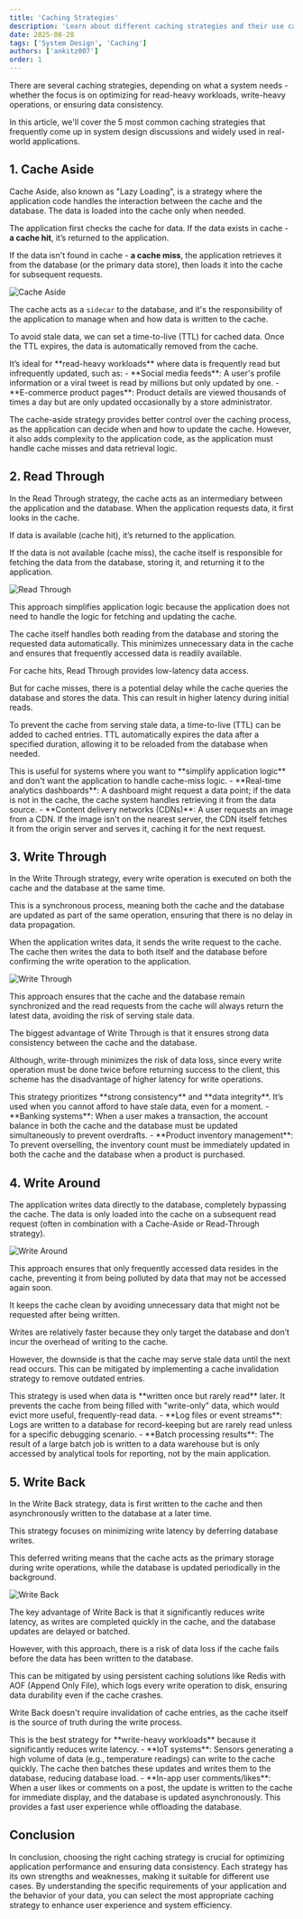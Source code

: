 ```yaml
---
title: 'Caching Strategies'
description: 'Learn about different caching strategies and their use cases.'
date: 2025-08-28
tags: ['System Design', 'Caching']
authors: ['ankitz007']
order: 1
---
```



There are several caching strategies, depending on what a system needs - whether the focus is on optimizing for read-heavy workloads, write-heavy operations, or ensuring data consistency.

In this article, we'll cover the 5 most common caching strategies that frequently come up in system design discussions and widely used in real-world applications.

## 1. Cache Aside

Cache Aside, also known as "Lazy Loading", is a strategy where the application code handles the interaction between the cache and the database. The data is loaded into the cache only when needed.

The application first checks the cache for data. If the data exists in cache - **a cache hit**, it’s returned to the application.

If the data isn't found in cache - **a cache miss**, the application retrieves it from the database (or the primary data store), then loads it into the cache for subsequent requests.

![Cache Aside](https://res.cloudinary.com/ankitz007/image/upload/v1757298753/caching/cache-aside_b30lwk.svg)

The cache acts as a `sidecar` to the database, and it's the responsibility of the application to manage when and how data is written to the cache.

To avoid stale data, we can set a time-to-live (TTL) for cached data. Once the TTL expires, the data is automatically removed from the cache.

<Callout variant="tip" title="When to use Cache Aside?">
  It’s ideal for **read-heavy workloads** where data is frequently read but infrequently updated, such as:
  - **Social media feeds**: A user's profile information or a viral tweet is read by millions but only updated by one.
  - **E-commerce product pages**: Product details are viewed thousands of times a day but are only updated occasionally by a store administrator.
</Callout>

The cache-aside strategy provides better control over the caching process, as the application can decide when and how to update the cache. However, it also adds complexity to the application code, as the application must handle cache misses and data retrieval logic.

## 2. Read Through

In the Read Through strategy, the cache acts as an intermediary between the application and the database. When the application requests data, it first looks in the cache.

If data is available (cache hit), it’s returned to the application.

If the data is not available (cache miss), the cache itself is responsible for fetching the data from the database, storing it, and returning it to the application.

![Read Through](https://res.cloudinary.com/ankitz007/image/upload/v1757301159/caching/read-through_bwpru7.svg)

This approach simplifies application logic because the application does not need to handle the logic for fetching and updating the cache.

The cache itself handles both reading from the database and storing the requested data automatically. This minimizes unnecessary data in the cache and ensures that frequently accessed data is readily available.

For cache hits, Read Through provides low-latency data access.

But for cache misses, there is a potential delay while the cache queries the database and stores the data. This can result in higher latency during initial reads.

To prevent the cache from serving stale data, a time-to-live (TTL) can be added to cached entries. TTL automatically expires the data after a specified duration, allowing it to be reloaded from the database when needed.

<Callout variant="tip" title="When to use Read Through?">
    This is useful for systems where you want to **simplify application logic** and don't want the application to handle cache-miss logic.
    - **Real-time analytics dashboards**: A dashboard might request a data point; if the data is not in the cache, the cache system handles retrieving it from the data source.
    - **Content delivery networks (CDNs)**: A user requests an image from a CDN. If the image isn't on the nearest server, the CDN itself fetches it from the origin server and serves it, caching it for the next request.
</Callout>

## 3. Write Through

In the Write Through strategy, every write operation is executed on both the cache and the database at the same time.

This is a synchronous process, meaning both the cache and the database are updated as part of the same operation, ensuring that there is no delay in data propagation.

When the application writes data, it sends the write request to the cache. The cache then writes the data to both itself and the database before confirming the write operation to the application.

![Write Through](https://res.cloudinary.com/ankitz007/image/upload/v1757301160/caching/write-through_dgxhtv.svg)

This approach ensures that the cache and the database remain synchronized and the read requests from the cache will always return the latest data, avoiding the risk of serving stale data.

The biggest advantage of Write Through is that it ensures strong data consistency between the cache and the database.

Although, write-through minimizes the risk of data loss, since every write operation must be done twice before returning success to the client, this scheme has the disadvantage of higher latency for write operations.

<Callout variant="tip" title="When to use Write Through?">
  This strategy prioritizes **strong consistency** and **data integrity**. It’s used when you cannot afford to have stale data, even for a moment.
    - **Banking systems**: When a user makes a transaction, the account balance in both the cache and the database must be updated simultaneously to prevent overdrafts.
    - **Product inventory management**: To prevent overselling, the inventory count must be immediately updated in both the cache and the database when a product is purchased.
</Callout>

## 4. Write Around

The application writes data directly to the database, completely bypassing the cache. The data is only loaded into the cache on a subsequent read request (often in combination with a Cache-Aside or Read-Through strategy).

![Write Around](https://res.cloudinary.com/ankitz007/image/upload/v1757301159/caching/write-around_pqzy7a.svg)

This approach ensures that only frequently accessed data resides in the cache, preventing it from being polluted by data that may not be accessed again soon.

It keeps the cache clean by avoiding unnecessary data that might not be requested after being written.

Writes are relatively faster because they only target the database and don’t incur the overhead of writing to the cache.

However, the downside is that the cache may serve stale data until the next read occurs. This can be mitigated by implementing a cache invalidation strategy to remove outdated entries.

<Callout variant="tip" title="When to use Write Around?">
  This strategy is used when data is **written once but rarely read** later. It prevents the cache from being filled with "write-only" data, which would evict more useful, frequently-read data.
    - **Log files or event streams**: Logs are written to a database for record-keeping but are rarely read unless for a specific debugging scenario.
    - **Batch processing results**: The result of a large batch job is written to a data warehouse but is only accessed by analytical tools for reporting, not by the main application.
</Callout>

## 5. Write Back

In the Write Back strategy, data is first written to the cache and then asynchronously written to the database at a later time.

This strategy focuses on minimizing write latency by deferring database writes.

This deferred writing means that the cache acts as the primary storage during write operations, while the database is updated periodically in the background.

![Write Back](https://res.cloudinary.com/ankitz007/image/upload/v1757301160/caching/write-back_t3ov2n.svg)

The key advantage of Write Back is that it significantly reduces write latency, as writes are completed quickly in the cache, and the database updates are delayed or batched.

However, with this approach, there is a risk of data loss if the cache fails before the data has been written to the database.

This can be mitigated by using persistent caching solutions like Redis with AOF (Append Only File), which logs every write operation to disk, ensuring data durability even if the cache crashes.

Write Back doesn't require invalidation of cache entries, as the cache itself is the source of truth during the write process.

<Callout variant="tip" title="When to use Write Back?">
  This is the best strategy for **write-heavy workloads** because it significantly reduces write latency.
    - **IoT systems**: Sensors generating a high volume of data (e.g., temperature readings) can write to the cache quickly. The cache then batches these updates and writes them to the database, reducing database load.
    - **In-app user comments/likes**: When a user likes or comments on a post, the update is written to the cache for immediate display, and the database is updated asynchronously. This provides a fast user experience while offloading the database.
</Callout>

## Conclusion

In conclusion, choosing the right caching strategy is crucial for optimizing application performance and ensuring data consistency. Each strategy has its own strengths and weaknesses, making it suitable for different use cases. By understanding the specific requirements of your application and the behavior of your data, you can select the most appropriate caching strategy to enhance user experience and system efficiency.
